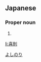==Japanese==
{{ja-kanjitab|喜|則}}

===Proper noun===
{{ja-pos|proper|よしのり}}

# {{given name|male|lang=ja}}

[[Category:Japanese male given names|よしのり]]

[[li:喜則]]